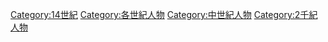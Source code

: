 {{portal|人物}}
{{category pair|13世纪人物‎|15世紀人物}}
{{Commons category|People in the 14th century}}

[[Category:14世紀|Category:14世紀]]
[[Category:各世紀人物|Category:各世紀人物]]
[[Category:中世紀人物|Category:中世紀人物]]
[[Category:2千紀人物|Category:2千紀人物]]